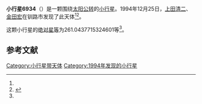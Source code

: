 {{Infobox planet
| bgcolour = #FFFFC0
| name = 6934
| symbol = 
| image = 
| caption = 
| discovery = yes
| discovery_ref = 
| discoverer = [[上田清二|上田清二]]、[[金田宏|金田宏]]
| discovery_site = [[钏路市|钏路市]] 
| discovered = 1994年12月25日
| designations = yes
| mp_name = 
| named_after = 
| alt_names = 1994 YN2/ 1972 XW1 / 1989 TA12 / 1993 NE
| mp_category = [[主带小行星|主带小行星]]
| orbit_ref = <ref name="a">[http://ssd.jpl.nasa.gov/sbdb.cgi?sstr=6934 6934] {{Wayback|url=http://ssd.jpl.nasa.gov/sbdb.cgi?sstr=6934 |date=20200820184921 }}，小行星數據庫瀏覽器（JPL Small-Body Database Browser）－[[美国国家航空航天局|美国国家航空航天局]]喷气推进实验室</ref>
| epoch = 2456400.5 (2013年4月18日更新)
| aphelion = {{convert|3.160638848827428|AU|km|3|abbr=on|lk=out}}
| perihelion = {{convert|2.154000147577137|AU|km|3|abbr=on}}
| semimajor = {{convert|2.657319498202283|AU|km|3|abbr=on}}
| eccentricity = 0.18940867
| period = 1582.209866 [[日|日]]<br />4.33[[儒略年|儒略年]]
| avg_speed = 
| inclination = 8.300708165079707
| asc_node = 86.91161383906032
| mean_anomaly = 
| arg_peri = 261.0437715324601
| satellites = 
| physical_characteristics = yes
| dimensions = 
| mass = 
| density = 
| surface_grav = 
| escape_velocity = 
| sidereal_day = 
| axial_tilt = 
| pole_ecliptic_lat = 
| pole_ecliptic_lon = 
| albedo = 
| temperatures= 
| temp_name1 = 
| mean_temp_1 = 
| max_temp_1 = 
| temp_name2 = 
| max_temp_2 = 
| spectral_type = 
| abs_magnitude = 261.0437715324601
}}

'''小行星6934'''（{{lang-en|6934}}）是一颗围绕[[太阳|太阳]][[公转|公转]]的[[小行星|小行星]]。1994年12月25日，[[上田清二|上田清二]]、[[金田宏|金田宏]]在钏路市发现了此天体<ref name="a" /><ref>{{cite news|title=小行星列表|url=http://cfa-www.harvard.edu/iau/lists/NumberedMPs.txt|accessdate=2013-07-08|newspaper=哈佛大学|archive-date=2008-05-17|archive-url=https://web.archive.org/web/20080517010638/http://cfa-www.harvard.edu/iau/lists/NumberedMPs.txt|dead-url=no}}</ref>。

这颗小行星的[[绝对星等|绝对星等]]为261.0437715324601等<ref name="a" />。

==参考文献==
{{reflist}}
{{Minor Planet Number|[[小行星6933|小行星6933]]|[[小行星6935|小行星6935]]}}

{{小天体}}

[[Category:小行星带天体|Category:小行星带天体]]
[[Category:1994年发现的小行星|Category:1994年发现的小行星]]

{{asteroid-stub}}